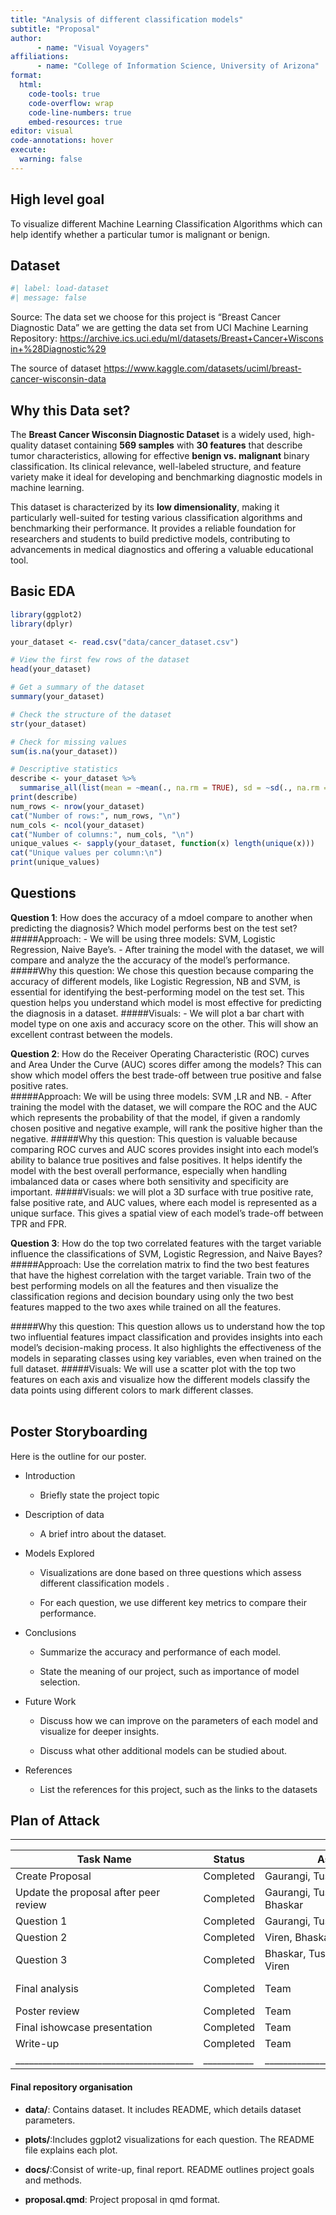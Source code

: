 ```yaml
---
title: "Analysis of different classification models"
subtitle: "Proposal"
author: 
      - name: "Visual Voyagers"
affiliations:
      - name: "College of Information Science, University of Arizona" 
format:
  html: 
    code-tools: true
    code-overflow: wrap
    code-line-numbers: true
    embed-resources: true
editor: visual
code-annotations: hover
execute:
  warning: false      
---
```


## High level goal

To visualize different Machine Learning Classification Algorithms which can help identify whether a particular tumor is malignant or benign.

## Dataset

```r
#| label: load-dataset
#| message: false
```

Source: The data set we choose for this project is "Breast Cancer Diagnostic Data" we are getting the data set from UCI Machine Learning Repository: <https://archive.ics.uci.edu/ml/datasets/Breast+Cancer+Wisconsin+%28Diagnostic%29>

The source of dataset <https://www.kaggle.com/datasets/uciml/breast-cancer-wisconsin-data>

## **Why this Data set?**

The **Breast Cancer Wisconsin Diagnostic Dataset** is a widely used, high-quality dataset containing **569 samples** with **30 features** that describe tumor characteristics, allowing for effective **benign vs. malignant** binary classification. Its clinical relevance, well-labeled structure, and feature variety make it ideal for developing and benchmarking diagnostic models in machine learning.

This dataset is characterized by its **low dimensionality**, making it particularly well-suited for testing various classification algorithms and benchmarking their performance. It provides a reliable foundation for researchers and students to build predictive models, contributing to advancements in medical diagnostics and offering a valuable educational tool.

## Basic EDA

```r
library(ggplot2)
library(dplyr)

your_dataset <- read.csv("data/cancer_dataset.csv")

# View the first few rows of the dataset
head(your_dataset)

# Get a summary of the dataset
summary(your_dataset)

# Check the structure of the dataset
str(your_dataset)

# Check for missing values
sum(is.na(your_dataset))

# Descriptive statistics
describe <- your_dataset %>% 
  summarise_all(list(mean = ~mean(., na.rm = TRUE), sd = ~sd(., na.rm = TRUE)))
print(describe)
num_rows <- nrow(your_dataset)
cat("Number of rows:", num_rows, "\n")
num_cols <- ncol(your_dataset)
cat("Number of columns:", num_cols, "\n")
unique_values <- sapply(your_dataset, function(x) length(unique(x)))
cat("Unique values per column:\n")
print(unique_values)
```

## Questions

**Question 1**: How does the accuracy of a mdoel compare to another when predicting the diagnosis? Which model performs best on the test set? #####Approach: - We will be using three models: SVM, Logistic Regression, Naive Baye's. - After training the model with the dataset, we will compare and analyze the the accuracy of the model’s performance. #####Why this question: We chose this question because comparing the accuracy of different models, like Logistic Regression, NB and SVM, is essential for identifying the best-performing model on the test set. This question helps you understand which model is most effective for predicting the diagnosis in a dataset. #####Visuals: - We will plot a bar chart with model type on one axis and accuracy score on the other. This will show an excellent contrast between the models.

**Question 2**: How do the Receiver Operating Characteristic (ROC) curves and Area Under the Curve (AUC) scores differ among the models? This can show which model offers the best trade-off between true positive and false positive rates.\
#####Approach: We will be using three models: SVM ,LR and NB. - After training the model with the dataset, we will compare the ROC and the AUC which represents the probability of that the model, if given a randomly chosen positive and negative example, will rank the positive higher than the negative. #####Why this question: This question is valuable because comparing ROC curves and AUC scores provides insight into each model’s ability to balance true positives and false positives. It helps identify the model with the best overall performance, especially when handling imbalanced data or cases where both sensitivity and specificity are important. #####Visuals: we will plot a 3D surface with true positive rate, false positive rate, and AUC values, where each model is represented as a unique surface. This gives a spatial view of each model’s trade-off between TPR and FPR.

**Question 3**: How do the top two correlated features with the target variable influence the classifications of SVM, Logistic Regression, and Naive Bayes? #####Approach: Use the correlation matrix to find the two best features that have the highest correlation with the target variable. Train two of the best performing models on all the features and then visualize the classification regions and decision boundary using only the two best features mapped to the two axes while trained on all the features.

#####Why this question: This question allows us to understand how the top two influential features impact classification and provides insights into each model’s decision-making process. It also highlights the effectiveness of the models in separating classes using key variables, even when trained on the full dataset. #####Visuals: We will use a scatter plot with the top two features on each axis and visualize how the different models classify the data points using different colors to mark different classes.\
\

## Poster Storyboarding

Here is the outline for our poster.

-   Introduction

    -   Briefly state the project topic

-   Description of data

    -   A brief intro about the dataset.

-   Models Explored

    -   Visualizations are done based on three questions which assess different classification models .

    -   For each question, we use different key metrics to compare their performance.

-   Conclusions

    -   Summarize the accuracy and performance of each model.

    -   State the meaning of our project, such as importance of model selection.

-   Future Work

    -   Discuss how we can improve on the parameters of each model and visualize for deeper insights.

    -   Discuss what other additional models can be studied about.

-   References

    -   List the references for this project, such as the links to the datasets

## Plan of Attack

------------------------------------------------------------------------

| Task Name | Status | Assignee | Due | Priority | Summary |
|------------|------------|------------|------------|------------|------------|
| Create Proposal | Completed | Gaurangi, Tushar | 11/12/24 | High | Finish proposal and upload to GitHub repo |
| Update the proposal after peer review | Completed | Gaurangi, Tushar,Viren, Bhaskar | 11/18/24 | high | Revise proposal according to the feedback |
| Question 1 | Completed | Gaurangi, Tushar | 11/19/2024 | High | Finish Q1 |
| Question 2 | Completed | Viren, Bhaskar | 11/22/2024 | High | Finish Q2 |
| Question 3 | Completed | Bhaskar, Tushar, Gaurangi, Viren | 11/23/2024 | High | Finish Q3 |
| Final analysis | Completed | Team | 12/01/24 | High | Finish design poster for ishowcase presentation |
| Poster review | Completed | Team | 12/04/24 | High | Do peer review in class |
| Final ishowcase presentation | Completed | Team | 12/11/24 | High | Do ishowcase presentation |
| Write-up | Completed | Team | 12/13/24 | High | Finish final write up |
| \_\_\_\_\_\_\_\_\_\_\_\_\_\_\_\_\_\_\_\_\_\_\_\_\_\_\_\_\_\_\_\_\_\_\_\_\_\_\_ | \_\_\_\_\_\_\_\_\_\_\_ | \_\_\_\_\_\_\_\_\_\_\_\_\_\_\_\_\_\_\_\_\_\_\_\_\_\_\_\_\_\_\_\_\_ | \_\_\_\_\_\_\_\_\_\_\_\_ | \_\_\_\_\_\_\_\_\_\_ | \_\_\_\_\_\_\_\_\_\_\_\_\_\_\_\_\_\_\_\_\_\_\_\_\_\_\_\_\_\_\_\_\_\_\_\_\_\_\_\_\_\_\_\_\_\_\_\_\_ |

#### Final repository organisation

-   **data/**: Contains dataset. It includes README, which details dataset parameters.

-   **plots/**:Includes ggplot2 visualizations for each question. The README file explains each plot.

-   **docs/**:Consist of write-up, final report. README outlines project goals and methods.

-   **proposal.qmd**: Project proposal in qmd format.
